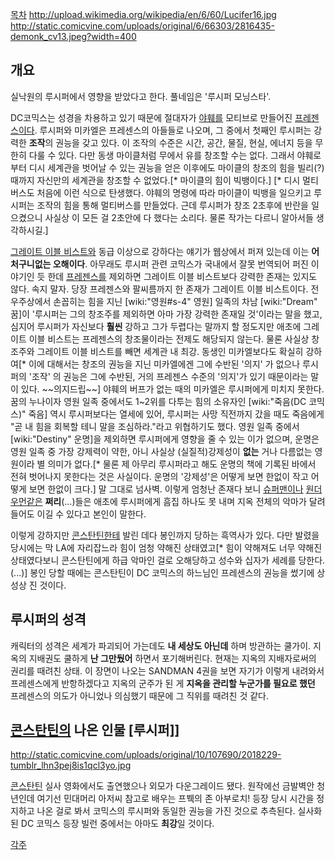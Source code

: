 [[목차]]
http://upload.wikimedia.org/wikipedia/en/6/60/Lucifer16.jpg
http://static.comicvine.com/uploads/original/6/66303/2816435-demonk_cv13.jpeg?width=400

== 개요 ==
실낙원의 루시퍼에서 영향을 받았다고 한다. 풀네임은 '루시퍼 모닝스타'.

DC코믹스는 성경을 차용하고 있기 때문에 절대자가 [[야훼]]를 모티브로 만들어진 [[프레젠스]]이다. 루시퍼와 미카엘은 프레센스의 아들들로 나오며, 그 중에서 첫째인 루시퍼는 강력한 '''조작'''의 권능을 갖고 있다. 이 조작의 수준은 시간, 공간, 물질, 현실, 에너지 등을 무한히 다룰 수 있다. 다만 동생 마이클처럼 무에서 유를 창조할 수는 없다. 그래서 야훼로 부터 디시 세계관을 벗어날 수 있는 권능을 얻은 이후에도 마이클의 창조의 힘을 빌리(?)때까지 자신만의 세계관을 창조할 수 없었다.[* 마이클의 힘이 빅뱅이다.] [* 디시 멀티버스도 처음에 이런 식으로 탄생했다. 야훼의 명령에 따라 마이클이 빅뱅을 일으키고 루시퍼는 조작의 힘을 통해 멀티버스를 만들었다. 근데 루시퍼가 창조 2초후에 반란을 일으켰으니 사실상 이 모든 걸 2초안에 다 했다는 소리다. 물론 작가는 다르니 알아서들 생각하시길.]

[[그레이트 이블 비스트]]와 동급 이상으로 강하다는 얘기가 웹상에서 퍼져 있는데 이는 '''어처구니없는 오해이다'''. 아무래도 루시퍼 관련 코믹스가 국내에서 잘못 번역되어 퍼진 이야기인 듯 한데 [[프레젠스]]를 제외하면 그레이트 이블 비스트보다 강력한 존재는 있지도 않다. 속지 말자. 당장 프레젠스와 팔씨름까지 한 존재가 그레이트 이블 비스트이다. 전 우주상에서 손꼽히는 힘을 지닌 [wiki:"영원#s-4" 영원] 일족의 차남 [wiki:"Dream" 꿈]이 '루시퍼는 그의 창조주를 제외하면 아마 가장 강력한 존재일 것'이라는 말을 했고, 심지어 루시퍼가 자신보다 '''훨씬''' 강하고 그가 두렵다는 말까지 할 정도지만 애초에 그레이트 이블 비스트는 프레젠스의 창조물이라는 전제도 해당되지 않는다. 물론 사실상 창조주와 그레이트 이블 비스트를 빼면 세계관 내 최강. 동생인 미카엘보다도 확실히 강하여[* 이에 대해서는 창조의 권능을 지닌 미카엘에겐 그에 수반된 '의지' 가 없으나 루시퍼의 '조작' 의 권능은 그에 수반된, 거의 프레젠스 수준의 '의지'가 있기 때문이라는 말이 있다. ~~의지드립~~] 야훼의 버프가 없는 때의 미카엘은 루시퍼에게 미치지 못한다. 꿈의 누나이자 영원 일족 중에서도 1~2위를 다투는 힘의 소유자인 [wiki:"죽음(DC 코믹스)" 죽음] 역시 루시퍼보다는 열세에 있어, 루시퍼는 사망 직전까지 갔을 때도 죽음에게 "곧 내 힘을 회복할 테니 말을 조심하라."라고 위협하기도 했다. 영원 일족 중에서 [wiki:"Destiny" 운명]을 제외하면 루시퍼에게 영향을 줄 수 있는 이가 없으며, 운명은 영원 일족 중 가장 강제력이 약한, 아니 사실상 (실질적)강제성이 '''없는''' 거나 다름없는 영원이라 별 의미가 없다.[* 물론 제 아무리 루시퍼라고 해도 운명의 책에 기록된 바에서 전혀 벗어나지 못한다는 것은 사실이다. 운명의 '강제성'은 어떻게 보면 한없이 작고 어떻게 보면 한없이 크다.] 말 그대로 넘사벽. 이렇게 엄청난 존재다 보니 [[슈퍼맨]]이나 [[원더우먼]]같은 '''쩌리'''(…)들은 애초에 루시퍼에게 흠집 하나도 못 내며 지옥 전체의 악마가 달려들어도 이길 수 있다고 본인이 말한다. 

이렇게 강하지만 [[콘스탄틴]]한테 발린 데다 봉인까지 당하는 흑역사가 있다. 다만 발렸을 당시에는 막 LA에 자리잡느라 힘이 엄청 약해진 상태였고[* 힘이 약해져도 너무 약해진 상태였다보니 콘스탄틴에게 하급 악마인 걸로 오해당하고 성수와 십자가 세례를 당한다.(...)] 봉인 당할 때에는 콘스탄틴이 DC 코믹스의 하느님인 프레센스의 권능을 썼기에 상성상 진 것이다. 

== 루시퍼의 성격 ==
캐릭터의 성격은 세계가 파괴되어 가는데도 '''내 세상도 아닌데''' 하며 방관하는 쿨가이. 지옥의 지배권도 쿨하게 '''난 그만뒀어''' 하면서 포기해버린다. 현재는 지옥의 지배자로써의 권리를 때려친 상태. 이 장면이 나오는 SANDMAN 4권을 보면 자기가 이렇게 내려와서 프레센스에게 반항하겠다고 지옥의 군주가 된 게 '''지옥을 관리할 누군가를 필요로 했던''' 프레센스의 의도가 아니었나 의심했기 때문에 그 직위를 때려친 것 같다. 

== [[콘스탄틴]]의 나온 인물 [루시퍼]] ==
http://static.comicvine.com/uploads/original/10/107690/2018229-tumblr_lhn3pej8is1qcl3yo.jpg

[[콘스탄틴]] 실사 영화에서도 출연했으나 외모가 다운그레이드 됐다. 원작에선 금발벽안 청년인데 여기선 민대머리 아저씨 참고로 배우는 프붹의 존 아부로치! 등장 당시 시간을 정지하고 나온 걸로 봐서 코믹스의 루시퍼와 동일한 권능을 가진 것으로 추측된다. 실사화된 DC 코믹스 등장 빌런 중에서는 아마도 '''최강'''일 것이다.


[[각주]]
